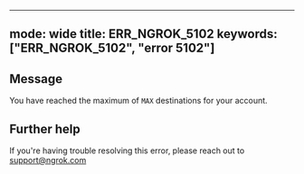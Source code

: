 
---
mode: wide
title: ERR_NGROK_5102
keywords: ["ERR_NGROK_5102", "error 5102"]
---

## Message
You have reached the maximum of `MAX` destinations for your account.




## Further help
If you're having trouble resolving this error, please reach out to [support@ngrok.com](mailto:support@ngrok.com?subject=Help%20with%20ERR_NGROK_5102)

